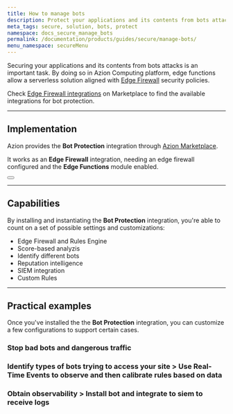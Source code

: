 ```yaml
---
title: How to manage bots
description: Protect your applications and its contents from bots attacks with a Marketplace integration.
meta_tags: secure, solution, bots, protect
namespace: docs_secure_manage_bots
permalink: /documentation/products/guides/secure/manage-bots/
menu_namespace: secureMenu
---
```



Securing your applications and its contents from bots attacks is an important task. By doing so in Azion Computing platform, edge functions allow a serverless solution aligned with [Edge Firewall](/en/documentation/products/edge-firewall/) security policies.

Check [Edge Firewall integrations](/en/documentation/products/marketplace/integrations/#edge-firewall-functions) on Marketplace to find the available integrations for bot protection.

---

## Implementation

Azion provides the **Bot Protection** integration through [Azion Marketplace](/en/documentation/products/marketplace/).

It works as an **Edge Firewall** integration, needing an edge firewall configured and the **Edge Functions** module enabled.

<Button href="/en/documentation/products/guides/bot-protection/" text="go to bot protection installation guide" variant="secondary" target="_blank"></Button>

---

## Capabilities

By installing and instantiating the **Bot Protection** integration, you're able to count on a set of possible settings and customizations:

- Edge Firewall and Rules Engine
- Score-based analyzis
- Identify different bots
- Reputation intelligence
- SIEM integration
- Custom Rules

---

## Practical examples

Once you've installed the the **Bot Protection** integration, you can customize a few configurations to support certain cases.

### Stop bad bots and dangerous traffic



### Identify types of bots trying to access your site > Use Real-Time Events to observe and then calibrate rules based on data



### Obtain observability > Install bot and integrate to siem to receive logs

